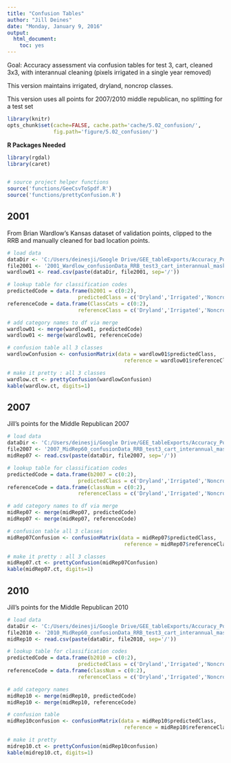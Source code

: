 ```yaml
---
title: "Confusion Tables"
author: "Jill Deines"
date: "Monday, January 9, 2016"
output: 
  html_document:
    toc: yes
---
```


Goal: Accuracy assessment via confusion tables for test 3, cart, cleaned 3x3,
with interannual cleaning (pixels irrigated in a single year removed)

This version maintains irrigated, dryland, noncrop classes.

This version uses all points for 2007/2010 middle republican, no splitting for a test set

```r
library(knitr)
opts_chunk$set(cache=FALSE, cache.path='cache/5.02_confusion/',
               fig.path='figure/5.02_confusion/')
```

**R Packages Needed**

```r
library(rgdal)
library(caret)


# source project helper functions
source('functions/GeeCsvToSpdf.R')
source('functions/prettyConfusion.R')
```

## 2001
From Brian Wardlow's Kansas dataset of validation points, clipped to the RRB and manually cleaned for bad location points.

```r
# load data
dataDir <- 'C:/Users/deinesji/Google Drive/GEE_tableExports/Accuracy_PointsforConfusionTables_test1_clean'
file2001 <- '2001_Wardlow_confusionData_RRB_test3_cart_interannual_maskFixed_allClasses.csv'
wardlow01 <- read.csv(paste(dataDir, file2001, sep='/'))

# lookup table for classification codes
predictedCode = data.frame(b2001 = c(0:2),
                       predictedClass = c('Dryland','Irrigated','Noncrop'))
referenceCode = data.frame(ClassCats = c(0:2),
                       referenceClass = c('Dryland','Irrigated','Noncrop'))

# add category names to df via merge
wardlow01 <- merge(wardlow01, predictedCode)
wardlow01 <- merge(wardlow01, referenceCode)

# confusion table all 3 classes
wardlowConfusion <- confusionMatrix(data = wardlow01$predictedClass, 
                                      reference = wardlow01$referenceClass)

# make it pretty : all 3 classes
wardlow.ct <- prettyConfusion(wardlowConfusion)
kable(wardlow.ct, digits=1)
```

## 2007
Jill's points for the Middle Republican 2007

```r
# load data
dataDir <- 'C:/Users/deinesji/Google Drive/GEE_tableExports/Accuracy_PointsforConfusionTables_test1_clean'
file2007 <- '2007_MidRep60_confusionData_RRB_test3_cart_interannual_maskFixed_allClasses.csv'
midRep07 <- read.csv(paste(dataDir, file2007, sep='/'))

# lookup table for classification codes
predictedCode = data.frame(b2007 = c(0:2),
                       predictedClass = c('Dryland','Irrigated','Noncrop'))
referenceCode = data.frame(classNum = c(0:2),
                       referenceClass = c('Dryland','Irrigated','Noncrop'))

# add category names to df via merge
midRep07 <- merge(midRep07, predictedCode)
midRep07 <- merge(midRep07, referenceCode)

# confusion table all 3 classes
midRep07Confusion <- confusionMatrix(data = midRep07$predictedClass, 
                                      reference = midRep07$referenceClass)

# make it pretty : all 3 classes
midRep07.ct <- prettyConfusion(midRep07Confusion)
kable(midRep07.ct, digits=1)

```


## 2010
Jill's points for the Middle Republican 2010

```r
# load data
dataDir <- 'C:/Users/deinesji/Google Drive/GEE_tableExports/Accuracy_PointsforConfusionTables_test1_clean'
file2010 <- '2010_MidRep60_confusionData_RRB_test3_cart_interannual_maskFixed_allClasses.csv'
midRep10 <- read.csv(paste(dataDir, file2010, sep='/'))

# lookup table for classification codes
predictedCode = data.frame(b2010 = c(0:2),
                       predictedClass = c('Dryland','Irrigated','Noncrop'))
referenceCode = data.frame(classNum = c(0:2),
                       referenceClass = c('Dryland','Irrigated','Noncrop'))

# add category names
midRep10 <- merge(midRep10, predictedCode)
midRep10 <- merge(midRep10, referenceCode)

# confusion table
midRep10confusion <- confusionMatrix(data = midRep10$predictedClass, 
                                      reference = midRep10$referenceClass)

# make it pretty
midrep10.ct <- prettyConfusion(midRep10confusion)
kable(midrep10.ct, digits=1)
```
